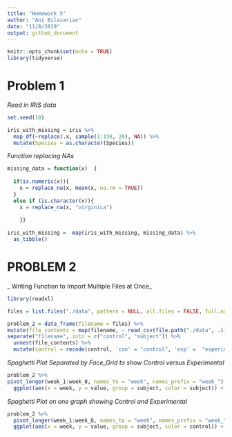 ```yaml
---
title: "Homework 5"
author: "Ani Bilazarian"
date: "11/8/2019"
output: github_document
---
```


```r
knitr::opts_chunk$set(echo = TRUE)
library(tidyverse)
```


# Problem 1 

_Read in IRIS data_

```r
set.seed(10)

iris_with_missing = iris %>% 
  map_df(~replace(.x, sample(1:150, 20), NA)) %>%
  mutate(Species = as.character(Species))
```

_Function replacing NAs_

```r

missing_data = function(x)  {
  
  if(is.numeric(x)){
    x = replace_na(x, mean(x, na.rm = TRUE))
  } 
  else if (is.character(x)){
    x = replace_na(x, "virginica")
  
    }}
  
iris_with_missing =  map(iris_with_missing, missing_data) %>% 
  as_tibble()
```


# PROBLEM 2

_ Writing Function to Import Multiple Files at Once_ 

```r
library(readxl)

files = list.files("./data", pattern = NULL, all.files = FALSE, full.names = FALSE) 

problem_2 = data_frame(filename = files) %>% 
mutate(file_contents = map(filename, ~ read_csv(file.path("./data", .)))) %>% 
separate("filename", into = c("control", "subject")) %>% 
  unnest(file_contents) %>% 
  mutate(control = recode(control, 'con' = "control", 'exp' =  "experimental"))
```

_Spaghetti Plot Separated by Face_Grid to show Control versus Experimental_

```r
problem_2 %>% 
pivot_longer(week_1:week_8, names_to = "week", names_prefix = "week_") %>% 
  ggplot(aes(x = week, y = value, group = subject, color = subject)) + geom_path() + labs(title = "Distribution of Observations Across Weeks") + facet_grid(~control) + viridis::scale_color_viridis(discrete = TRUE) + theme(legend.position = "bottom")
```

_Spaghetti Plot on one graph showing Control and Experimental_

```r
problem_2 %>% 
  pivot_longer(week_1:week_8, names_to = "week", names_prefix = "week_") %>% 
  ggplot(aes(x = week, y = value, group = subject, color = control)) + geom_path() + labs(title = "Distribution of Observations Across Weeks") + viridis::scale_color_viridis(discrete = TRUE) + theme(legend.position = "bottom")

```







